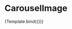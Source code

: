 


<Meta title="atoms/CarouselImage" component={CarouselImage} />

# CarouselImage

<Canvas>
  <Story
    name="default"
    args={{ imageUrl: carouselDataFirstImageMock.images[0] }}
  >
    {Template.bind({})}
  </Story>
</Canvas>
